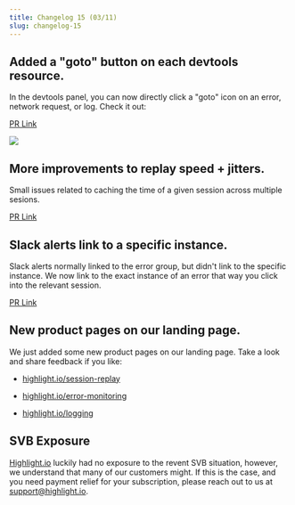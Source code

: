 ```yaml
---
title: Changelog 15 (03/11)
slug: changelog-15
---
```


## Added a "goto" button on each devtools resource.

In the devtools panel, you can now directly click a "goto" icon on an error, network request, or log. Check it out:

[PR Link](https://github.com/highlight/highlight/issues/4485)

![](/images/goto.png)

## More improvements to replay speed + jitters.

Small issues related to caching the time of a given session across multiple sesions.

[PR Link](https://github.com/highlight/highlight/issues/4499)

## Slack alerts link to a specific instance.

Slack alerts normally linked to the error group, but didn't link to the specific instance. We now link to the exact instance of an error that way you click into the relevant session.

[PR Link](https://github.com/highlight/highlight/issues/4485)

## New product pages on our landing page.

We just added some new product pages on our landing page. Take a look and share feedback if you like:

-   [highlight.io/session-replay](https://www.highlight.io/session-replay)

-   [highlight.io/error-monitoring](https://www.highlight.io/error-monitoring)

-   [highlight.io/logging](https://www.highlight.io/logging)

## SVB Exposure

[Highlight.io](https://highlight.io) luckily had no exposure to the revent SVB situation, however, we understand that many of our customers might. If this is the case, and you need payment relief for your subscription, please reach out to us at [support@highlight.io](mailto:support@highlight.io).
